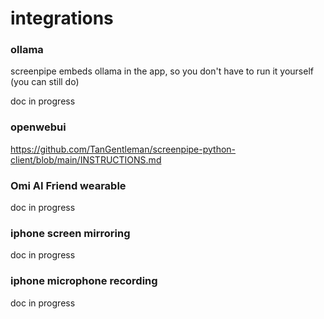 


# integrations

### ollama

screenpipe embeds ollama in the app, so you don't have to run it yourself (you can still do)

doc in progress

### openwebui 

https://github.com/TanGentleman/screenpipe-python-client/blob/main/INSTRUCTIONS.md

### Omi AI Friend wearable 

doc in progress

### iphone screen mirroring

doc in progress

### iphone microphone recording

doc in progress
